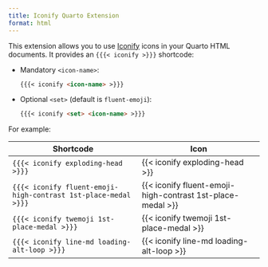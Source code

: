 ```yaml
---
title: Iconify Quarto Extension
format: html
---
```


This extension allows you to use [Iconify](https://icon-sets.iconify.design/) icons in your Quarto HTML documents.
It provides an `{{{< iconify >}}}` shortcode:

- Mandatory `<icon-name>`:
  ``` markdown
  {{{< iconify <icon-name> >}}}
  ```

- Optional `<set>` (default is `fluent-emoji`):
  ``` markdown
  {{{< iconify <set> <icon-name> >}}}
  ```

For example:

| Shortcode                                             | Icon                                              |
| ----------------------------------------------------- | ------------------------------------------------- |
| `{{{< iconify exploding-head >}}}`                   | {{< iconify exploding-head >}}                   |
| `{{{< iconify fluent-emoji-high-contrast 1st-place-medal >}}}` | {{< iconify fluent-emoji-high-contrast 1st-place-medal >}} |
| `{{{< iconify twemoji 1st-place-medal >}}}`           | {{< iconify twemoji 1st-place-medal >}}           |
| `{{{< iconify line-md loading-alt-loop >}}}`          | {{< iconify line-md loading-alt-loop >}}          |
